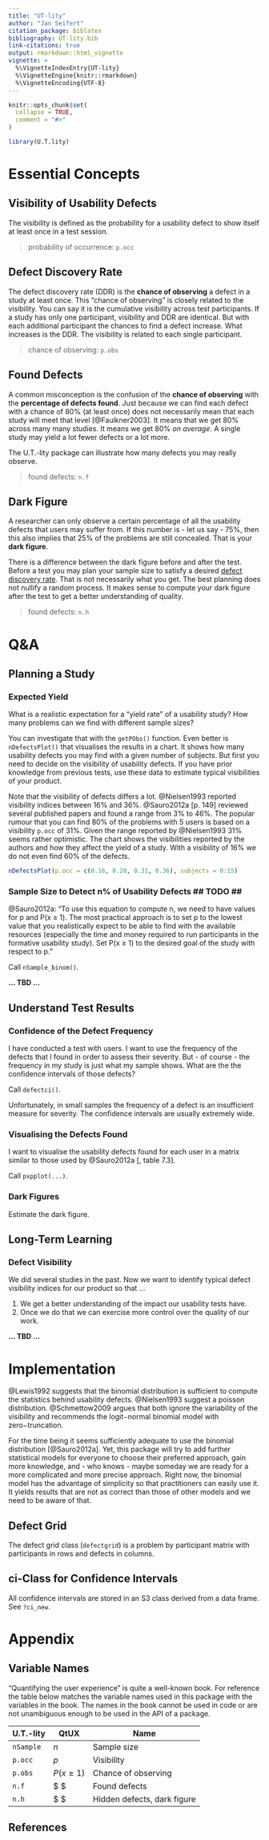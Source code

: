 ```yaml
---
title: "UT-lity"
author: "Jan Seifert"
citation_package: biblatex
bibliography: UT-lity.bib
link-citations: true
output: rmarkdown::html_vignette
vignette: >
  %\VignetteIndexEntry{UT-lity}
  %\VignetteEngine{knitr::rmarkdown}
  %\VignetteEncoding{UTF-8}
---
```




```r
knitr::opts_chunk$set(
  collapse = TRUE,
  comment = "#>"
)
```

```r
library(U.T.lity)
```


# Essential Concepts

## Visibility of Usability Defects

The visibility is defined as the probability for a usability defect to show itself at least once in a test session.

> probability of occurrence: `p.occ`



## Defect Discovery Rate {#ddr}

The defect discovery rate (DDR) is the **chance of observing** a defect in a study at least once. This "chance of observing" is closely related to the visibility. You can say it is the cumulative visibility across test participants. If a study has only one participant, visibility and DDR are identical. But with each additional participant the chances to find a defect increase. What increases is the DDR. The visibility is related to each single participant.

> chance of observing: `p.obs`


## Found Defects

A common misconception is the confusion of the **chance of observing** with the **percentage of defects found**. Just because we can find each defect with a chance of 80% (at least once) does not necessarily mean that each study will meet that level [@Faulkner2003]. It means that we get 80% across many many studies. It means we get 80% *on average*. A single study may yield a lot fewer defects or a lot more.

The U.T.-lity package can illustrate how many defects you may really observe. 

> found defects: `n.f`


## Dark Figure

A researcher can only observe a certain percentage of all the usability defects that users may suffer from. If this number is - let us say - 75%, then this also implies that 25% of the problems are still concealed. That is your **dark figure**.

There is a difference between the dark figure before and after the test. Before a test you may plan your sample size to satisfy a desired [defect discovery rate](#ddr). That is not necessarily what you get. The best planning does not nullify a random process. It makes sense to compute your dark figure after the test to get a better understanding of quality.

> found defects: `n.h`



# Q&A

## Planning a Study

### Expected Yield

What is a realistic expectation for a "yield rate" of a usability study? How many problems can we find with different sample sizes?

You can investigate that with the `getPObs()` function. Even better is `nDefectsPlot()` that visualises the results in a chart. It shows how many usability defects you may find with a given number of subjects. But first you need to decide on the visibility of usability defects. If you have prior knowledge from previous tests, use these data to estimate typical visibilities of your product.

Note that the visibility of defects differs a lot. @Nielsen1993 reported visibility indices between 16% and 36%. @Sauro2012a [p. 149] reviewed several published papers and found a range from 3% to 46%. The popular rumour that you can find 80% of the problems with 5 users is based on a visibility `p.occ` of 31%. Given the range reported by @Nielsen1993 31% seems rather optimistic. The chart shows the visibilities reported by the authors and how they affect the yield of a study. With a visibility of 16% we do not even find 60% of the defects.


```r
nDefectsPlot(p.occ = c(0.16, 0.28, 0.31, 0.36), subjects = 0:15)
```



### Sample Size to Detect n% of Usability Defects \#\# TODO \#\#

@Sauro2012a: "To use this equation to compute n, we need to have values for p and P(x ≥ 1). The most practical approach is to set p to the lowest value that you realistically expect to be able to find with the available resources (especially the time and money required to run participants in the formative usability study). Set P(x ≥ 1) to the desired goal of the study with respect to p."

Call `nSample_binom()`.

**... TBD ...**


## Understand Test Results

### Confidence of the Defect Frequency

I have conducted a test with users. I want to use the frequency of the defects that I found in order to assess their severity. But - of course - the frequency in my study is just what my sample shows. What are the the confidence intervals of those defects? 

Call `defectci()`.

Unfortunately, in small samples the frequency of a defect is an insufficient measure for severity. The confidence intervals are usually extremely wide. 




### Visualising the Defects Found

I want to visualise the usability defects found for each user in a matrix similar to those used by @Sauro2012a [, table 7.3]. 

Call `pxpplot(...)`.


### Dark Figures

Estimate the dark figure.



## Long-Term Learning

### Defect Visibility

We did several studies in the past. Now we want to identify typical defect visibility indices for our product so that ...

1. We get a better understanding of the impact our usability tests have.
1. Once we do that we can exercise more control over the quality of our work.

**... TBD ...**




# Implementation

@Lewis1992 suggests that the binomial distribution is sufficient to compute the statistics behind usability defects. @Nielsen1993 suggest a poisson distribution. @Schmettow2009 argues that both ignore the variability of the visibility and recommends the logit−normal binomial model with zero−truncation.

For the time being it seems sufficiently adequate to use the binomial distribution [@Sauro2012a]. Yet, this package will try to add further statistical models for everyone to choose their preferred approach, gain more knowledge, and - who knows - maybe someday we are ready for a more complicated and more precise approach. Right now, the binomial model has the advantage of simplicity so that practitioners can easily use it. It yields results that are not as correct than those of other models and we need to be aware of that. 





## Defect Grid

The defect grid class (`defectgrid`) is a problem by participant matrix with participants in rows and defects in columns.



## ci-Class for Confidence Intervals

All confidence intervals are stored in an S3 class derived from a data frame. See `?ci_new`.




# Appendix

## Variable Names

"Quantifying the user experience" is quite a well-known book. For reference the table below matches the variable names used in this package with the variables in the book. The names in the book cannot be used in code or are not unambiguous enough to be used in the API of a package.


| U.T.-lity | QtUX   | Name   |
|-----------|--------|--------|
| `nSample` | $n$    | Sample size |
| `p.occ`   | $p$    | Visibility  |
| `p.obs`   | $P(x \ge 1)$ | Chance of observing |
| `n.f`     | $ $ | Found defects |
| `n.h`     | $ $ | Hidden defects, dark figure |


## References

<div id="refs"></div>
